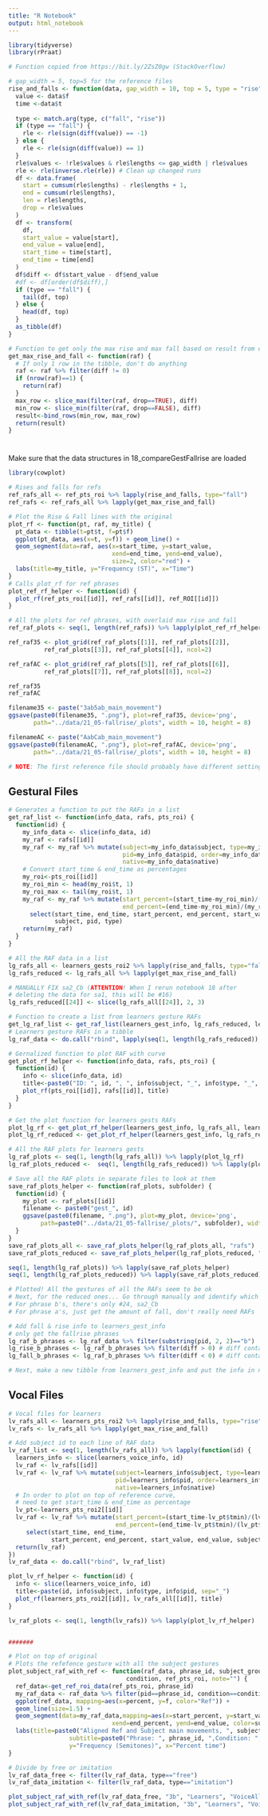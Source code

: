 ```yaml
---
title: "R Notebook"
output: html_notebook
---
```



```r
library(tidyverse)
library(rPraat)

# Function copied from https://bit.ly/2ZsZ0gw (StackOverflow)

# gap_width = 5, top=5 for the reference files
rise_and_falls <- function(data, gap_width = 10, top = 5, type = "rise") {
  value <- data$f
  time <-data$t
  
  type <- match.arg(type, c("fall", "rise"))
  if (type == "fall") {
    rle <- rle(sign(diff(value)) == -1)
  } else {
    rle <- rle(sign(diff(value)) == 1)
  }
  rle$values <- !rle$values & rle$lengths <= gap_width | rle$values
  rle <- rle(inverse.rle(rle)) # Clean up changed runs
  df <- data.frame(
    start = cumsum(rle$lengths) - rle$lengths + 1,
    end = cumsum(rle$lengths),
    len = rle$lengths,
    drop = rle$values
  )
  df <- transform(
    df,
    start_value = value[start],
    end_value = value[end],
    start_time = time[start],
    end_time = time[end]
  )
  df$diff <- df$start_value - df$end_value
  #df <- df[order(df$diff),]
  if (type == "fall") {
    tail(df, top)
  } else {
    head(df, top)
  }
  as_tibble(df)
}

# Function to get only the max rise and max fall based on result from of rise_and_falls
get_max_rise_and_fall <- function(raf) {
  # If only 1 row in the tibble, don't do anything
  raf <- raf %>% filter(diff != 0)
  if (nrow(raf)==1) {
    return(raf)
  }
  max_row <- slice_max(filter(raf, drop==TRUE), diff)
  min_row <- slice_min(filter(raf, drop==FALSE), diff)
  result<-bind_rows(min_row, max_row)
  return(result)
}


```

# 
Make sure that the data structures in 18_compareGestFallrise are loaded
```r
library(cowplot)

# Rises and falls for refs
ref_rafs_all <- ref_pts_roi %>% lapply(rise_and_falls, type="fall")
ref_rafs <- ref_rafs_all %>% lapply(get_max_rise_and_fall)

# Plot the Rise & Fall lines with the original
plot_rf <- function(pt, raf, my_title) {
  pt_data <- tibble(t=pt$t, f=pt$f)
  ggplot(pt_data, aes(x=t, y=f)) + geom_line() +
  geom_segment(data=raf, aes(x=start_time, y=start_value, 
                             xend=end_time, yend=end_value),
                             size=2, color="red") +
  labs(title=my_title, y="Frequency (ST)", x="Time")  
}
# Calls plot_rf for ref phrases
plot_ref_rf_helper <- function(id) {
  plot_rf(ref_pts_roi[[id]], ref_rafs[[id]], ref_ROI[[id]])
}

# All the plots for ref phrases, with overlaid max rise and fall
ref_raf_plots <- seq(1, length(ref_rafs)) %>% lapply(plot_ref_rf_helper)

ref_raf35 <- plot_grid(ref_raf_plots[[1]], ref_raf_plots[[2]], 
          ref_raf_plots[[3]], ref_raf_plots[[4]], ncol=2)

ref_rafAC <- plot_grid(ref_raf_plots[[5]], ref_raf_plots[[6]], 
          ref_raf_plots[[7]], ref_raf_plots[[8]], ncol=2)

ref_raf35
ref_rafAC

filename35 <- paste("3ab5ab_main_movement")
ggsave(paste0(filename35, ".png"), plot=ref_raf35, device='png',
       path="../data/21_05-fallrise/_plots", width = 10, height = 8)

filenameAC <- paste("AabCab_main_movement")
ggsave(paste0(filenameAC, ".png"), plot=ref_rafAC, device='png',
       path="../data/21_05-fallrise/_plots", width = 10, height = 8)

# NOTE: The first reference file should probably have different settings to get the entire fall
```

## Gestural Files
```r

# Generates a function to put the RAFs in a list
get_raf_list <- function(info_data, rafs, pts_roi) {
  function(id) {
    my_info_data <- slice(info_data, id)
    my_raf <- rafs[[id]]
    my_raf <- my_raf %>% mutate(subject=my_info_data$subject, type=my_info_data$type,
                                pid=my_info_data$pid, order=my_info_data$order,
                                native=my_info_data$native)
    # Convert start_time & end_time as percentages
    my_roi<-pts_roi[[id]]
    my_roi_min <- head(my_roi$t, 1)
    my_roi_max <- tail(my_roi$t, 1)
    my_raf <- my_raf %>% mutate(start_percent=(start_time-my_roi_min)/(my_roi_max-my_roi_min),
                                end_percent=(end_time-my_roi_min)/(my_roi_max-my_roi_min)) %>%
      select(start_time, end_time, start_percent, end_percent, start_value, end_value, diff,
             subject, pid, type)
    return(my_raf)
  }
}

# All the RAF data in a list
lg_rafs_all <- learners_gests_roi2 %>% lapply(rise_and_falls, type="fall")
lg_rafs_reduced <- lg_rafs_all %>% lapply(get_max_rise_and_fall)

# MANUALLY FIX sa2_Cb (ATTENTION! When I rerun notebook 18 after
# deleting the data for sa1, this will be #16)
lg_rafs_reduced[[24]] <- slice(lg_rafs_all[[24]], 2, 3)

# Function to create a list from learners gesture RAFs 
get_lg_raf_list <- get_raf_list(learners_gest_info, lg_rafs_reduced, learners_gests_roi2)
# Learners gesture RAFs in a tibble
lg_raf_data <- do.call("rbind", lapply(seq(1, length(lg_rafs_reduced)), get_lg_raf_list))

# Gernalized function to plot RAF with curve
get_plot_rf_helper <- function(info_data, rafs, pts_roi) {
  function(id) {
    info <- slice(info_data, id)
    title<-paste0("ID: ", id, ", ", info$subject, "_", info$type, "_", info$pid)
    plot_rf(pts_roi[[id]], rafs[[id]], title)
  }
}

# Get the plot function for learners gests RAFs  
plot_lg_rf <- get_plot_rf_helper(learners_gest_info, lg_rafs_all, learners_gests_roi2)
plot_lg_rf_reduced <- get_plot_rf_helper(learners_gest_info, lg_rafs_reduced, learners_gests_roi2)

# All the RAF plots for learners gests
lg_raf_plots <- seq(1, length(lg_rafs_all)) %>% lapply(plot_lg_rf)
lg_raf_plots_reduced <-  seq(1, length(lg_rafs_reduced)) %>% lapply(plot_lg_rf_reduced)

# Save all the RAF plots in separate files to look at them
save_raf_plots_helper <- function(raf_plots, subfolder) {
  function(id) {
    my_plot <- raf_plots[[id]]
    filename <- paste0("gest_", id)
    ggsave(paste0(filename, ".png"), plot=my_plot, device='png',
         path=paste0("../data/21_05-fallrise/_plots/", subfolder), width=6, height=4)
  }
}
save_raf_plots_all <- save_raf_plots_helper(lg_raf_plots_all, "rafs")
save_raf_plots_reduced <- save_raf_plots_helper(lg_raf_plots_reduced, "rafs2")

seq(1, length(lg_raf_plots)) %>% lapply(save_raf_plots_helper)
seq(1, length(lg_raf_plots_reduced)) %>% lapply(save_raf_plots_reduced)

# Plotted! All the gestures of all the RAFs seem to be ok
# Next, for the reduced ones... Go through manually and identify which ones need to be changed
# For phrase b's, there's only #24, sa2_Cb
# For phrase a's, just get the amount of fall, don't really need RAFs

# Add fall & rise info to learners_gest_info
# only get the fallrise phrases
lg_raf_b_phrases <- lg_raf_data %>% filter(substring(pid, 2, 2)=="b")
lg_rise_b_phrases <- lg_raf_b_phrases %>% filter(diff > 0) # diff contains rise
lg_fall_b_phrases <- lg_raf_b_phrases %>% filter(diff < 0) # diff contains fall

# Next, make a new tibble from learners_gest_info and put the info in new columns

```


## Vocal Files
```r

# Vocal files for learners
lv_rafs_all <- learners_pts_roi2 %>% lapply(rise_and_falls, type="rise") 
lv_rafs <- lv_rafs_all %>% lapply(get_max_rise_and_fall)

# Add subject id to each line of RAF data
lv_raf_list <- seq(1, length(lv_rafs_all)) %>% lapply(function(id) {
  learners_info <- slice(learners_voice_info, id)
  lv_raf <- lv_rafs[[id]]
  lv_raf <- lv_raf %>% mutate(subject=learners_info$subject, type=learners_info$type,
                              pid=learners_info$pid, order=learners_info$order,
                              native=learners_info$native)
  # In order to plot on top of reference curve, 
  # need to get start_time & end_time as percentage 
  lv_pt<-learners_pts_roi2[[id]]
  lv_raf <- lv_raf %>% mutate(start_percent=(start_time-lv_pt$tmin)/(lv_pt$tmax-lv_pt$tmin),
                              end_percent=(end_time-lv_pt$tmin)/(lv_pt$tmax-lv_pt$tmin)) %>%
     select(start_time, end_time, 
            start_percent, end_percent, start_value, end_value, subject, pid, type, diff)
  return(lv_raf)
}) 
lv_raf_data <- do.call("rbind", lv_raf_list)

plot_lv_rf_helper <- function(id) {
  info <- slice(learners_voice_info, id)
  title<-paste(id, info$subject, info$type, info$pid, sep="_")
  plot_rf(learners_pts_roi2[[id]], lv_rafs_all[[id]], title)
}

lv_raf_plots <- seq(1, length(lv_rafs)) %>% lapply(plot_lv_rf_helper)


#######

# Plot on top of original
# Plots the refefence gesture with all the subject gestures
plot_subject_raf_with_ref <- function(raf_data, phrase_id, subject_group_name, 
                                 condition, ref_pts_roi, note="") {
  ref_data<-get_ref_roi_data(ref_pts_roi, phrase_id)
  my_raf_data <- raf_data %>% filter(pid==phrase_id, condition==condition)
  ggplot(ref_data, mapping=aes(x=percent, y=f, color="Ref")) + 
  geom_line(size=1.5) +
  geom_segment(data=my_raf_data,mapping=aes(x=start_percent, y=start_value, 
                             xend=end_percent, yend=end_value, color=subject)) +  
  labs(title=paste0("Aligned Ref and Subject main movements, ", subject_group_name, " ", note),
                 subtitle=paste0("Phrase: ", phrase_id, ",Condition: ", condition), 
                 y="Frequency (Semitones)", x="Percent time")
}

# Divide by free or imitation
lv_raf_data_free <- filter(lv_raf_data, type=="free")
lv_raf_data_imitation <- filter(lv_raf_data, type=="imitation")

plot_subject_raf_with_ref(lv_raf_data_free, "3b", "Learners", "VoiceAll", ref_pts_roi)
plot_subject_raf_with_ref(lv_raf_data_imitation, "3b", "Learners", "VoiceAll", ref_pts_roi)

```

